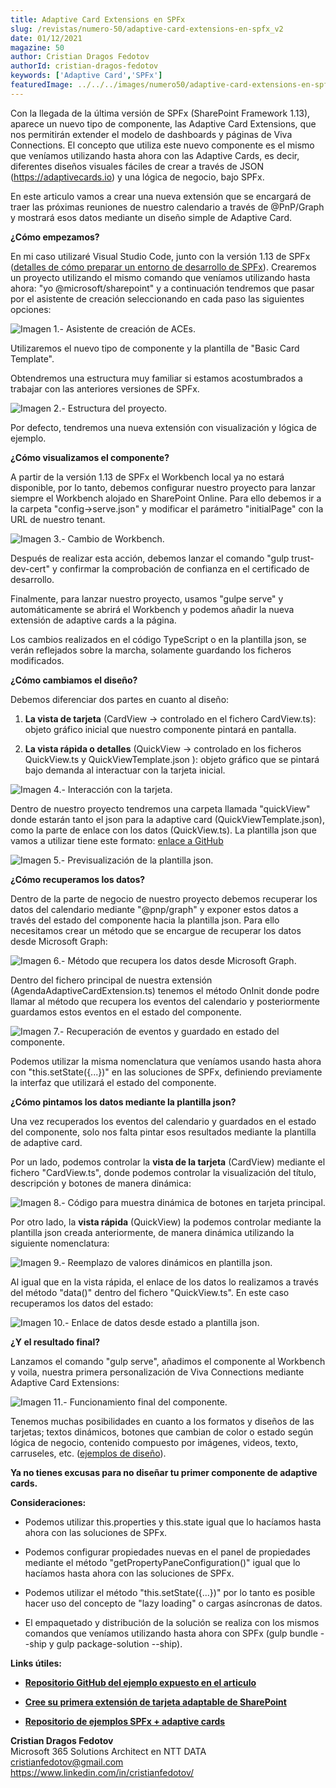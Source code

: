 ```yaml
---
title: Adaptive Card Extensions en SPFx
slug: /revistas/numero-50/adaptive-card-extensions-en-spfx_v2
date: 01/12/2021
magazine: 50
author: Cristian Dragos Fedotov
authorId: cristian-dragos-fedotov
keywords: ['Adaptive Card','SPFx']
featuredImage: ../../../images/numero50/adaptive-card-extensions-en-spfx_v2/image1.png
---
```


Con la llegada de la última versión de SPFx (SharePoint Framework 1.13),
aparece un nuevo tipo de componente, las Adaptive Card Extensions, que
nos permitirán extender el modelo de dashboards y páginas de Viva
Connections. El concepto que utiliza este nuevo componente es el mismo
que veníamos utilizando hasta ahora con las Adaptive Cards, es decir,
diferentes diseños visuales fáciles de crear a través de JSON
(https://adaptivecards.io) y una lógica de negocio, bajo SPFx.

En este articulo vamos a crear una nueva extensión que se encargará de
traer las próximas reuniones de nuestro calendario a través de
@PnP/Graph y mostrará esos datos mediante un diseño simple de Adaptive
Card.

**¿Cómo empezamos?**

En mi caso utilizaré Visual Studio Code, junto con la versión 1.13 de
SPFx ([detalles de cómo preparar un entorno de desarrollo de
SPFx](https://docs.microsoft.com/en-us/sharepoint/dev/spfx/set-up-your-development-environment)).
Crearemos un proyecto utilizando el mismo comando que veníamos
utilizando hasta ahora: "yo @microsoft/sharepoint" y a continuación
tendremos que pasar por el asistente de creación seleccionando en cada
paso las siguientes opciones:

![Imagen 1.- Asistente de creación de ACEs.](../../../images/numero50/adaptive-card-extensions-en-spfx_v2/image1.png)


Utilizaremos el nuevo tipo de componente y la plantilla de "Basic Card
Template".

Obtendremos una estructura muy familiar si estamos acostumbrados a
trabajar con las anteriores versiones de SPFx.

![Imagen 2.- Estructura del proyecto.](../../../images/numero50/adaptive-card-extensions-en-spfx_v2/image2.png)

Por defecto, tendremos una nueva extensión con visualización y lógica de
ejemplo.

**¿Cómo visualizamos el componente?**

A partir de la versión 1.13 de SPFx el Workbench local ya no estará
disponible, por lo tanto, debemos configurar nuestro proyecto para
lanzar siempre el Workbench alojado en SharePoint Online. Para ello
debemos ir a la carpeta "config->serve.json" y modificar el parámetro
"initialPage" con la URL de nuestro tenant.

![Imagen 3.- Cambio de Workbench.](../../../images/numero50/adaptive-card-extensions-en-spfx_v2/image3.png)


Después de realizar esta acción, debemos lanzar el comando "gulp
trust-dev-cert" y confirmar la comprobación de confianza en el
certificado de desarrollo.

Finalmente, para lanzar nuestro proyecto, usamos "gulpe serve" y
automáticamente se abrirá el Workbench y podemos añadir la nueva
extensión de adaptive cards a la página.

Los cambios realizados en el código TypeScript o en la plantilla json,
se verán reflejados sobre la marcha, solamente guardando los ficheros
modificados.

**¿Cómo cambiamos el diseño?**

Debemos diferenciar dos partes en cuanto al diseño:

1.  **La vista de tarjeta** (CardView -> controlado en el fichero
    CardView.ts): objeto gráfico inicial que nuestro componente pintará
    en pantalla.

2.  **La vista rápida o detalles** (QuickView -> controlado en los
    ficheros QuickView.ts y QuickViewTemplate.json ): objeto gráfico que
    se pintará bajo demanda al interactuar con la tarjeta inicial.

![Imagen 4.- Interacción con la tarjeta.](../../../images/numero50/adaptive-card-extensions-en-spfx_v2/image4.png)



Dentro de nuestro proyecto tendremos una carpeta llamada "quickView"
donde estarán tanto el json para la adaptive card
(QuickViewTemplate.json), como la parte de enlace con los datos
(QuickView.ts). La plantilla json que vamos a utilizar tiene este
formato: [enlace a
GitHub](https://github.com/cdragosf/SPFx-ACEs/blob/master/src/adaptiveCardExtensions/agenda/quickView/template/QuickViewTemplate.json)

![Imagen 5.- Previsualización de la plantilla json.](../../../images/numero50/adaptive-card-extensions-en-spfx_v2/image5.png)



**¿Cómo recuperamos los datos?**

Dentro de la parte de negocio de nuestro proyecto debemos recuperar los
datos del calendario mediante "@pnp/graph" y exponer estos datos a
través del estado del componente hacia la plantilla json. Para ello
necesitamos crear un método que se encargue de recuperar los datos desde
Microsoft Graph:

![Imagen 6.- Método que recupera los datos desde Microsoft Graph.](../../../images/numero50/adaptive-card-extensions-en-spfx_v2/image6.png)



Dentro del fichero principal de nuestra extensión
(AgendaAdaptiveCardExtension.ts) tenemos el método OnInit donde podre
llamar al método que recupera los eventos del calendario y
posteriormente guardamos estos eventos en el estado del componente.

![Imagen 7.- Recuperación de eventos y guardado en estado del componente.](../../../images/numero50/adaptive-card-extensions-en-spfx_v2/image7.png)



Podemos utilizar la misma nomenclatura que veníamos usando hasta ahora
con "this.setState(\{...\})" en las soluciones de SPFx, definiendo
previamente la interfaz que utilizará el estado del componente.

**¿Cómo pintamos los datos mediante la plantilla json?**

Una vez recuperados los eventos del calendario y guardados en el estado
del componente, solo nos falta pintar esos resultados mediante la
plantilla de adaptive card.

Por un lado, podemos controlar la **vista de la tarjeta** (CardView)
mediante el fichero "CardView.ts", donde podemos controlar la
visualización del título, descripción y botones de manera dinámica:

![Imagen 8.- Código para muestra dinámica de botones en tarjeta principal.](../../../images/numero50/adaptive-card-extensions-en-spfx_v2/image8.png)



Por otro lado, la **vista rápida** (QuickView) la podemos controlar
mediante la plantilla json creada anteriormente, de manera dinámica
utilizando la siguiente nomenclatura:

![Imagen 9.- Reemplazo de valores dinámicos en plantilla json.](../../../images/numero50/adaptive-card-extensions-en-spfx_v2/image9.png)



Al igual que en la vista rápida, el enlace de los datos lo realizamos a
través del método "data()" dentro del fichero "QuickView.ts". En
este caso recuperamos los datos del estado:

![Imagen 10.- Enlace de datos desde estado a plantilla json.](../../../images/numero50/adaptive-card-extensions-en-spfx_v2/image10.png)



**¿Y el resultado final?**

Lanzamos el comando "gulp serve", añadimos el componente al Workbench
y voila, nuestra primera personalización de Viva Connections mediante
Adaptive Card Extensions:

![Imagen 11.- Funcionamiento final del componente.](../../../images/numero50/adaptive-card-extensions-en-spfx_v2/image11.png)



Tenemos muchas posibilidades en cuanto a los formatos y diseños de las
tarjetas; textos dinámicos, botones que cambian de color o estado según
lógica de negocio, contenido compuesto por imágenes, videos, texto,
carruseles, etc. ([ejemplos de
diseño](https://adaptivecards.io/samples/)).

**Ya no tienes excusas para no diseñar tu primer componente de adaptive
cards.**

**Consideraciones:**

-   Podemos utilizar this.properties y this.state igual que lo hacíamos
    hasta ahora con las soluciones de SPFx.

-   Podemos configurar propiedades nuevas en el panel de propiedades
    mediante el método "getPropertyPaneConfiguration()" igual que lo
    hacíamos hasta ahora con las soluciones de SPFx.

-   Podemos utilizar el método "this.setState(\{...\})" por lo tanto es
    posible hacer uso del concepto de "lazy loading" o cargas
    asíncronas de datos.

-   El empaquetado y distribución de la solución se realiza con los
    mismos comandos que veníamos utilizando hasta ahora con SPFx (gulp
    bundle --ship y gulp package-solution --ship).

**Links útiles:**

-   [**Repositorio GitHub del ejemplo expuesto en el
    articulo**](https://github.com/cdragosf/SPFx-ACEs)

-   [**Cree su primera extensión de tarjeta adaptable de
    SharePoint**](https://docs.microsoft.com/es-es/sharepoint/dev/spfx/viva/get-started/build-first-sharepoint-adaptive-card-extension)

-   [**Repositorio de ejemplos SPFx + adaptive
    cards**](https://github.com/pnp/sp-dev-fx-aces)

**Cristian Dragos Fedotov** <br />
Microsoft 365 Solutions Architect en NTT DATA  <br />
cristianfedotov@gmail.com  <br />
https://www.linkedin.com/in/cristianfedotov/ 
 
